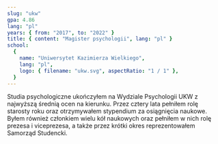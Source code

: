 ```yaml
---
slug: "ukw"
gpa: 4.86
lang: "pl"
years: { from: "2017", to: "2022" }
title: { content: "Magister psychologii", lang: "pl" }
school:
  {
    name: "Uniwersytet Kazimierza Wielkiego",
    lang: "pl",
    logo: { filename: "ukw.svg", aspectRatio: "1 / 1" },
  }
---
```


Studia psychologiczne ukończyłem na Wydziale Psychologii UKW z najwyższą średnią ocen na kierunku. Przez cztery lata pełniłem rolę starosty roku oraz otrzymywałem stypendium za osiągnięcia naukowe. Byłem również członkiem wielu kół naukowych oraz pełniłem w nich rolę prezesa i viceprezesa, a także przez krótki okres reprezentowałem Samorząd Studencki.

